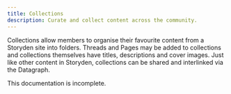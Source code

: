 ```yaml
---
title: Collections
description: Curate and collect content across the community.
---
```


Collections allow members to organise their favourite content from a Storyden site into folders. Threads and Pages may be added to collections and collections themselves have titles, descriptions and cover images. Just like other content in Storyden, collections can be shared and interlinked via the Datagraph.

<Callout type="warn">This documentation is incomplete.</Callout>
